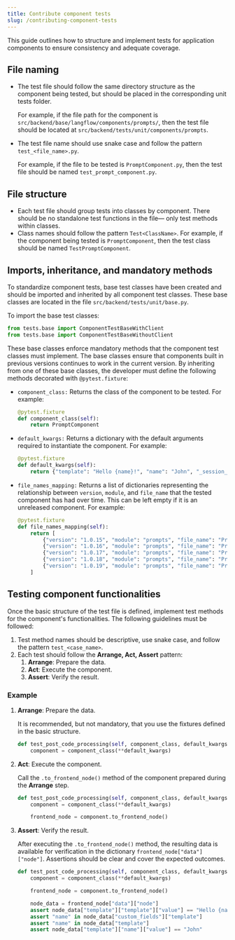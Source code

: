 ```yaml
---
title: Contribute component tests
slug: /contributing-component-tests
---
```


This guide outlines how to structure and implement tests for application components to ensure consistency and adequate coverage.

## File naming

* The test file should follow the same directory structure as the component being tested, but should be placed in the corresponding unit tests folder.

    For example, if the file path for the component is `src/backend/base/langflow/components/prompts/`, then the test file should be located at `src/backend/tests/unit/components/prompts`.

* The test file name should use snake case and follow the pattern `test_<file_name>.py`.

    For example, if the file to be tested is `PromptComponent.py`, then the test file should be named `test_prompt_component.py`.

## File structure

* Each test file should group tests into classes by component. There should be no standalone test functions in the file— only test methods within classes.
* Class names should follow the pattern `Test<ClassName>`.
For example, if the component being tested is `PromptComponent`, then the test class should be named `TestPromptComponent`.

## Imports, inheritance, and mandatory methods

To standardize component tests, base test classes have been created and should be imported and inherited by all component test classes. These base classes are located in the file `src/backend/tests/unit/base.py`.

To import the base test classes:

```python
from tests.base import ComponentTestBaseWithClient
from tests.base import ComponentTestBaseWithoutClient
```

These base classes enforce mandatory methods that the component test classes must implement. The base classes ensure that components built in previous versions continues to work in the current version. By inheriting from one of these base classes, the developer must define the following methods decorated with `@pytest.fixture`:

* `component_class:` Returns the class of the component to be tested. For example:

    ```python
    @pytest.fixture
    def component_class(self):
        return PromptComponent
    ```

* `default_kwargs:` Returns a dictionary with the default arguments required to instantiate the component. For example:

    ```python
    @pytest.fixture
    def default_kwargs(self):
        return {"template": "Hello {name}!", "name": "John", "_session_id": "123"}
    ```

* `file_names_mapping:` Returns a list of dictionaries representing the relationship between `version`, `module`, and `file_name` that the tested component has had over time. This can be left empty if it is an unreleased component. For example:

    ```python
    @pytest.fixture
    def file_names_mapping(self):
        return [
            {"version": "1.0.15", "module": "prompts", "file_name": "Prompt"},
            {"version": "1.0.16", "module": "prompts", "file_name": "Prompt"},
            {"version": "1.0.17", "module": "prompts", "file_name": "Prompt"},
            {"version": "1.0.18", "module": "prompts", "file_name": "Prompt"},
            {"version": "1.0.19", "module": "prompts", "file_name": "Prompt"},
        ]
    ```

## Testing component functionalities

Once the basic structure of the test file is defined, implement test methods for the component's functionalities. The following guidelines must be followed:

1. Test method names should be descriptive, use snake case, and follow the pattern `test_<case_name>`.
2. Each test should follow the **Arrange, Act, Assert** pattern:
    1. **Arrange**: Prepare the data.
    2. **Act**: Execute the component.
    3. **Assert**: Verify the result.

### Example

1. **Arrange**: Prepare the data.

    It is recommended, but not mandatory, that you use the fixtures defined in the basic structure.

    ```python
    def test_post_code_processing(self, component_class, default_kwargs):
        component = component_class(**default_kwargs)
    ```

2. **Act**: Execute the component.

    Call the `.to_frontend_node()` method of the component prepared during the **Arrange** step.

    ```python
    def test_post_code_processing(self, component_class, default_kwargs):
        component = component_class(**default_kwargs)

        frontend_node = component.to_frontend_node()
    ```

3. **Assert**: Verify the result.

    After executing the `.to_frontend_node()` method, the resulting data is available for verification in the dictionary `frontend_node["data"]["node"]`. Assertions should be clear and cover the expected outcomes.

    ```python
    def test_post_code_processing(self, component_class, default_kwargs):
        component = component_class(**default_kwargs)

        frontend_node = component.to_frontend_node()

        node_data = frontend_node["data"]["node"]
        assert node_data["template"]["template"]["value"] == "Hello {name}!"
        assert "name" in node_data["custom_fields"]["template"]
        assert "name" in node_data["template"]
        assert node_data["template"]["name"]["value"] == "John"
    ```